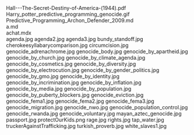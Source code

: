     
<EmbedFile src={PDF_Hall___The_Secret_Destiny_of_America__1944__pdf} className="w-full md:w-[24rem] md:h-[36rem] float-right sm:m-1 sm:ml-4">
	Hall---The-Secret-Destiny-of-America-(1944).pdf
</EmbedFile>
<PopImage className="w-full sm:max-w-[50vw] md:max-w-[33vw] xl:max-w-md float-left sm:m-1" src={GIF_Harry_potter_predictive_programming_genocide_gif} alt="Harry_potter_predictive_programming_genocide.gif">
	Harry_potter_predictive_programming_genocide.gif
</PopImage>
<div className="w-full md:max-w-[80rem] float-right italic">
	<MD_Predictive_Programming_Archon_Defender_2009_md />
	Predictive_Programming_Archon_Defender_2009.md
</div>
<div className="w-full md:max-w-[80rem] float-right italic">
	<MD_a_md />
	a.md
</div>
<div className="w-full md:max-w-[80rem] float-right italic">
	<MDX_achat_mdx />
	achat.mdx
</div>
<PopImage className="w-full sm:max-w-[50vw] md:max-w-[33vw] xl:max-w-md float-right sm:m-1" src={JPG_agenda_jpg} alt="agenda.jpg">
	agenda.jpg
</PopImage>
<PopImage className="w-full sm:max-w-[50vw] md:max-w-[33vw] xl:max-w-md float-left sm:m-1" src={JPG_agenda2_jpg} alt="agenda2.jpg">
	agenda2.jpg
</PopImage>
<PopImage className="w-full sm:max-w-[50vw] md:max-w-[33vw] xl:max-w-md float-right sm:m-1" src={JPG_agenda3_jpg} alt="agenda3.jpg">
	agenda3.jpg
</PopImage>
<PopImage className="w-full sm:max-w-[50vw] md:max-w-[33vw] xl:max-w-md float-left sm:m-1" src={JPG_bundy_standoff_jpg} alt="bundy_standoff.jpg">
	bundy_standoff.jpg
</PopImage>
<PopImage className="w-full sm:max-w-[50vw] md:max-w-[33vw] xl:max-w-md float-right sm:m-1" src={JPG_cherokeesyllabarycomparison_jpg} alt="cherokeesyllabarycomparison.jpg">
	cherokeesyllabarycomparison.jpg
</PopImage>
<PopImage className="w-full sm:max-w-[50vw] md:max-w-[33vw] xl:max-w-md float-left sm:m-1" src={JPG_circumcision_jpg} alt="circumcision.jpg">
	circumcision.jpg
</PopImage>
<PopImage className="w-full sm:max-w-[50vw] md:max-w-[33vw] xl:max-w-md float-right sm:m-1" src={JPG_genocide_adrenachrome_jpg} alt="genocide_adrenachrome.jpg">
	genocide_adrenachrome.jpg
</PopImage>
<PopImage className="w-full sm:max-w-[50vw] md:max-w-[33vw] xl:max-w-md float-left sm:m-1" src={JPG_genocide_body_jpg} alt="genocide_body.jpg">
	genocide_body.jpg
</PopImage>
<PopImage className="w-full sm:max-w-[50vw] md:max-w-[33vw] xl:max-w-md float-right sm:m-1" src={JPG_genocide_by_apartheid_jpg} alt="genocide_by_apartheid.jpg">
	genocide_by_apartheid.jpg
</PopImage>
<PopImage className="w-full sm:max-w-[50vw] md:max-w-[33vw] xl:max-w-md float-left sm:m-1" src={JPG_genocide_by_church_jpg} alt="genocide_by_church.jpg">
	genocide_by_church.jpg
</PopImage>
<PopImage className="w-full sm:max-w-[50vw] md:max-w-[33vw] xl:max-w-md float-right sm:m-1" src={JPG_genocide_by_climate_agenda_jpg} alt="genocide_by_climate_agenda.jpg">
	genocide_by_climate_agenda.jpg
</PopImage>
<PopImage className="w-full sm:max-w-[50vw] md:max-w-[33vw] xl:max-w-md float-left sm:m-1" src={JPG_genocide_by_cosmetics_jpg} alt="genocide_by_cosmetics.jpg">
	genocide_by_cosmetics.jpg
</PopImage>
<PopImage className="w-full sm:max-w-[50vw] md:max-w-[33vw] xl:max-w-md float-right sm:m-1" src={JPG_genocide_by_diversity_jpg} alt="genocide_by_diversity.jpg">
	genocide_by_diversity.jpg
</PopImage>
<PopImage className="w-full sm:max-w-[50vw] md:max-w-[33vw] xl:max-w-md float-left sm:m-1" src={JPG_genocide_by_electrocution_jpg} alt="genocide_by_electrocution.jpg">
	genocide_by_electrocution.jpg
</PopImage>
<PopImage className="w-full sm:max-w-[50vw] md:max-w-[33vw] xl:max-w-md float-right sm:m-1" src={JPG_genocide_by_gender_politics_jpg} alt="genocide_by_gender_politics.jpg">
	genocide_by_gender_politics.jpg
</PopImage>
<PopImage className="w-full sm:max-w-[50vw] md:max-w-[33vw] xl:max-w-md float-left sm:m-1" src={JPG_genocide_by_gmo_jpg} alt="genocide_by_gmo.jpg">
	genocide_by_gmo.jpg
</PopImage>
<PopImage className="w-full sm:max-w-[50vw] md:max-w-[33vw] xl:max-w-md float-right sm:m-1" src={JPG_genocide_by_identity_jpg} alt="genocide_by_identity.jpg">
	genocide_by_identity.jpg
</PopImage>
<PopImage className="w-full sm:max-w-[50vw] md:max-w-[33vw] xl:max-w-md float-left sm:m-1" src={JPG_genocide_by_incrimination_jpg} alt="genocide_by_incrimination.jpg">
	genocide_by_incrimination.jpg
</PopImage>
<PopImage className="w-full sm:max-w-[50vw] md:max-w-[33vw] xl:max-w-md float-right sm:m-1" src={JPG_genocide_by_inflation_jpg} alt="genocide_by_inflation.jpg">
	genocide_by_inflation.jpg
</PopImage>
<PopImage className="w-full sm:max-w-[50vw] md:max-w-[33vw] xl:max-w-md float-left sm:m-1" src={JPG_genocide_by_media_jpg} alt="genocide_by_media.jpg">
	genocide_by_media.jpg
</PopImage>
<PopImage className="w-full sm:max-w-[50vw] md:max-w-[33vw] xl:max-w-md float-right sm:m-1" src={JPG_genocide_by_population_jpg} alt="genocide_by_population.jpg">
	genocide_by_population.jpg
</PopImage>
<PopImage className="w-full sm:max-w-[50vw] md:max-w-[33vw] xl:max-w-md float-left sm:m-1" src={JPG_genocide_by_puberty_blockers_jpg} alt="genocide_by_puberty_blockers.jpg">
	genocide_by_puberty_blockers.jpg
</PopImage>
<PopImage className="w-full sm:max-w-[50vw] md:max-w-[33vw] xl:max-w-md float-right sm:m-1" src={JPG_genocide_eviction_jpg} alt="genocide_eviction.jpg">
	genocide_eviction.jpg
</PopImage>
<PopImage className="w-full sm:max-w-[50vw] md:max-w-[33vw] xl:max-w-md float-left sm:m-1" src={JPG_genocide_fema1_jpg} alt="genocide_fema1.jpg">
	genocide_fema1.jpg
</PopImage>
<PopImage className="w-full sm:max-w-[50vw] md:max-w-[33vw] xl:max-w-md float-right sm:m-1" src={JPG_genocide_fema2_jpg} alt="genocide_fema2.jpg">
	genocide_fema2.jpg
</PopImage>
<PopImage className="w-full sm:max-w-[50vw] md:max-w-[33vw] xl:max-w-md float-left sm:m-1" src={JPG_genocide_fema3_jpg} alt="genocide_fema3.jpg">
	genocide_fema3.jpg
</PopImage>
<PopImage className="w-full sm:max-w-[50vw] md:max-w-[33vw] xl:max-w-md float-right sm:m-1" src={JPG_genocide_migration_jpg} alt="genocide_migration.jpg">
	genocide_migration.jpg
</PopImage>
<PopImage className="w-full sm:max-w-[50vw] md:max-w-[33vw] xl:max-w-md float-left sm:m-1" src={JPG_genocide_nwo_jpg} alt="genocide_nwo.jpg">
	genocide_nwo.jpg
</PopImage>
<PopImage className="w-full sm:max-w-[50vw] md:max-w-[33vw] xl:max-w-md float-right sm:m-1" src={JPG_genocide_population_control_jpg} alt="genocide_population_control.jpg">
	genocide_population_control.jpg
</PopImage>
<PopImage className="w-full sm:max-w-[50vw] md:max-w-[33vw] xl:max-w-md float-left sm:m-1" src={JPG_genocide_rwanda_jpg} alt="genocide_rwanda.jpg">
	genocide_rwanda.jpg
</PopImage>
<PopImage className="w-full sm:max-w-[50vw] md:max-w-[33vw] xl:max-w-md float-right sm:m-1" src={JPG_genocide_voluntary_jpg} alt="genocide_voluntary.jpg">
	genocide_voluntary.jpg
</PopImage>
<PopImage className="w-full sm:max-w-[50vw] md:max-w-[33vw] xl:max-w-md float-left sm:m-1" src={JPG_mayan_aztec_genocide_jpg} alt="mayan_aztec_genocide.jpg">
	mayan_aztec_genocide.jpg
</PopImage>
<PopImage className="w-full sm:max-w-[50vw] md:max-w-[33vw] xl:max-w-md float-right sm:m-1" src={JPG_passport_jpg} alt="passport.jpg">
	passport.jpg
</PopImage>
<PopImage className="w-full sm:max-w-[50vw] md:max-w-[33vw] xl:max-w-md float-left sm:m-1" src={PNG_protectOurKids_png} alt="protectOurKids.png">
	protectOurKids.png
</PopImage>
<PopImage className="w-full sm:max-w-[50vw] md:max-w-[33vw] xl:max-w-md float-right sm:m-1" src={JPG_rage_jpg} alt="rage.jpg">
	rage.jpg
</PopImage>
<PopImage className="w-full sm:max-w-[50vw] md:max-w-[33vw] xl:max-w-md float-left sm:m-1" src={JPG_rights_jpg} alt="rights.jpg">
	rights.jpg
</PopImage>
<PopImage className="w-full sm:max-w-[50vw] md:max-w-[33vw] xl:max-w-md float-right sm:m-1" src={JPG_tap_water_jpg} alt="tap_water.jpg">
	tap_water.jpg
</PopImage>
<PopImage className="w-full sm:max-w-[50vw] md:max-w-[33vw] xl:max-w-md float-left sm:m-1" src={JPG_truckerAgainstTrafficking_jpg} alt="truckerAgainstTrafficking.jpg">
	truckerAgainstTrafficking.jpg
</PopImage>
<PopImage className="w-full sm:max-w-[50vw] md:max-w-[33vw] xl:max-w-md float-right sm:m-1" src={JPG_turkish_proverb_jpg} alt="turkish_proverb.jpg">
	turkish_proverb.jpg
</PopImage>
<PopImage className="w-full sm:max-w-[50vw] md:max-w-[33vw] xl:max-w-md float-left sm:m-1" src={JPG_white_slaves1_jpg} alt="white_slaves1.jpg">
	white_slaves1.jpg
</PopImage>
